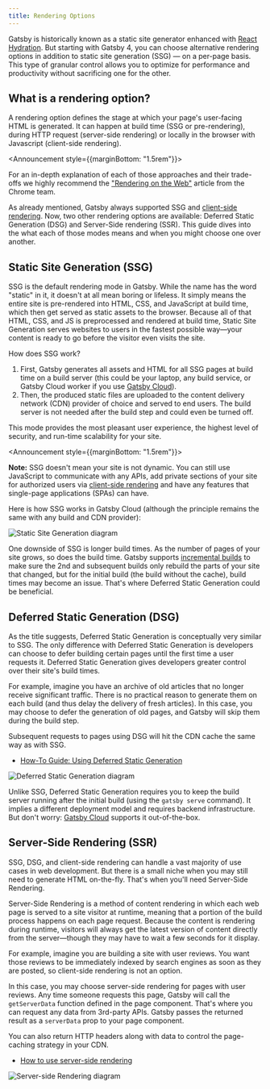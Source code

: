```yaml
---
title: Rendering Options
---
```



Gatsby is historically known as a static site generator enhanced with [React Hydration][1].
But starting with Gatsby 4, you can choose alternative rendering options in addition to static site generation (SSG) — on a per-page basis.
This type of granular control allows you to optimize for performance and productivity without sacrificing one for the other.

## What is a rendering option?

A rendering option defines the stage at which your page's user-facing HTML is generated. It can happen at build time
(SSG or pre-rendering), during HTTP request (server-side rendering) or locally in the browser
with Javascript (client-side rendering).

<Announcement style={{marginBottom: "1.5rem"}}>

For an in-depth explanation of each of those approaches and their trade-offs we
highly recommend the ["Rendering on the Web"][3] article from the Chrome team.

</Announcement>

As already mentioned, Gatsby always supported SSG and [client-side rendering][4]. Now, two other rendering options are available: Deferred Static Generation (DSG) and Server-Side rendering (SSR).
This guide dives into the what each of those modes means and when you might choose one over another.

## Static Site Generation (SSG)

SSG is the default rendering mode in Gatsby. While the name has the word "static" in it, it doesn't at all mean boring or lifeless. It simply means the entire site is pre-rendered into HTML, CSS, and JavaScript at build time, which then get served as static assets to the browser. Because all of that HTML, CSS, and JS is preprocessed and rendered at build time, Static Site Generation serves websites to users in the fastest possible way—your content is ready to go before the visitor even visits the site.

How does SSG work?

1. First, Gatsby generates all assets and HTML for all SSG pages at build time on a build server (this could be your laptop, any build service, or Gatsby Cloud worker if you use [Gatsby Cloud][6]).
2. Then, the produced static files are uploaded to the content delivery network (CDN) provider of choice and served to end users. The build server is not needed after the build step and could even be turned off.

This mode provides the most pleasant user experience, the highest level of security, and run-time scalability for your site.

<Announcement style={{marginBottom: "1.5rem"}}>

**Note:** SSG doesn't mean your site is not dynamic. You can still use JavaScript to communicate with any APIs,
add private sections of your site for authorized users via [client-side rendering][4] and
have any features that single-page applications (SPAs) can have.

</Announcement>

Here is how SSG works in Gatsby Cloud (although the principle remains the same with any build and CDN provider):

![Static Site Generation diagram](../images/ssg-diagram.jpg)

One downside of SSG is longer build times. As the number of pages of your site grows, so does the build time.
Gatsby supports [incremental builds][5] to make sure the 2nd and subsequent builds only rebuild the parts of your site that changed,
but for the initial build (the build without the cache), build times may become an issue. That's where
Deferred Static Generation could be beneficial.

## Deferred Static Generation (DSG)

As the title suggests, Deferred Static Generation is conceptually very similar to SSG. The only difference with Deferred Static Generation is developers can choose to defer building certain pages until the first time a user requests it. Deferred Static Generation gives developers greater control over their site's build times.

For example, imagine you have an archive of old articles that no longer receive significant traffic. There is
no practical reason to generate them on each build (and thus delay the delivery of fresh articles). In this case, you may choose to defer the generation of old pages, and Gatsby will skip them during the build step.

Subsequent requests to pages using DSG will hit the CDN cache the same way as with SSG.

- [How-To Guide: Using Deferred Static Generation][7]

![Deferred Static Generation diagram](../images/dsg-diagram.jpg)

Unlike SSG, Deferred Static Generation requires you to keep the build server running after the initial build (using the `gatsby serve` command).
It implies a different deployment model and requires backend infrastructure. But don't worry: [Gatsby Cloud][6] supports it out-of-the-box.

## Server-Side Rendering (SSR)

SSG, DSG, and client-side rendering can handle a vast majority of use cases in web development. But there is a small niche when you may still need to generate HTML on-the-fly. That's when you'll need Server-Side Rendering.

Server-Side Rendering is a method of content rendering in which each web page is served to a site visitor at runtime, meaning that a portion of the build process happens on each page request. Because the content is rendering during runtime, visitors will always get the latest version of content directly from the server—though they may have to wait a few seconds for it display.

For example, imagine you are building a site with user reviews. You want those reviews to be immediately indexed by search engines as soon as they are posted, so client-side rendering is not an option.

In this case, you may choose server-side rendering for pages with user reviews. Any time someone
requests this page, Gatsby will call the `getServerData` function defined in the page component.
That's where you can request any data from 3rd-party APIs. Gatsby passes the returned result as a `serverData`
prop to your page component.

You can also return HTTP headers along with data to control the page-caching strategy in your CDN.

- [How to use server-side rendering][8]

![Server-side Rendering diagram](../images/ssr-diagram.jpg)

[1]: /docs/conceptual/react-hydration/
[2]: /docs/adding-app-and-website-functionality/
[3]: https://developers.google.com/web/updates/2019/02/rendering-on-the-web
[4]: /docs/how-to/routing/client-only-routes-and-user-authentication
[5]: /docs/reference/release-notes/v3.0#incremental-builds-in-oss
[6]: /products/cloud/
[7]: /docs/how-to/rendering-options/using-deferred-static-generation
[8]: /docs/how-to/rendering-options/using-server-side-rendering
